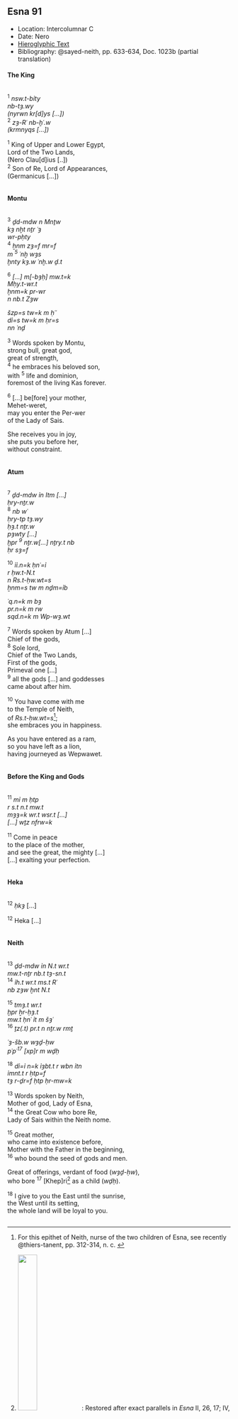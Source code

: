 ## Esna 91 {-}  
  
- Location: Intercolumnar C  
- Date: Nero  
- [Hieroglyphic Text](https://www.ifao.egnet.net/uploads/publications/enligne/Temples-Esna002.pdf#page=255){target="_blank"}  
- Bibliography: @sayed-neith, pp. 633-634, Doc. 1023b (partial translation)  
  
<style>  
  .col2 {  
    columns: 2 300px;         /* number of columns and width in pixels*/  
    -webkit-columns: 2 300px; /* chrome, safari */  
    -moz-columns: 2 300px;    /* firefox */  
    -webkit-column-break-inside: avoid;  
    -page-break-inside: avoid;  
    -break-inside: avoid;  
  }  
  
</style>  
  
  
#### The King {-}  
  
<div class="col2">  
  
^1^ *nsw.t-bỉty  *  
*nb-tȝ.wy  *  
*(nyrwn kr[d]ys [...]) *  
^2^ *zȝ-Rʿ nb-ḫʿ.w  *  
*(krmnyqs [...]) *  
  
^1^ King of Upper and Lower Egypt,  
Lord of the Two Lands,  
(Nero Clau[d]ius [..])  
^2^ Son of Re, Lord of Appearances,  
(Germanicus [...])  
</div>  
  
#### Montu {-}  
  
<div class="col2">  
  
^3^ *ḏd-mdw n Mnṯw  *  
*kȝ nḫt nṯr ʿȝ*  
*wr-pḥty  *  
^4^ *ẖnm zȝ=f mr=f  *  
  *m ^5^ ʿnḫ wȝs  *  
    *ḫnty kȝ.w ʿnḫ.w ḏ.t  *  
    
^6^ *[...] m[-bȝḥ] mw.t=k  *  
  *Mḥy.t-wr.t  *  
*ẖnm=k pr-wr   *  
  *n nb.t Zȝw  *  
  
*šzp=s tw=k m ḥʿʿ  *  
*dỉ=s tw=k m ḥr=s  *  
  *nn ʿnḏ  *  
  
^3^ Words spoken by Montu,  
strong bull, great god,  
great of strength,  
^4^ he embraces his beloved son,  
  with ^5^ life and dominion,  
     foremost of the living Kas forever.  
  
^6^ [...] be[fore] your mother,  
   Mehet-weret,  
may you enter the Per-wer  
   of the Lady of Sais.  
  
She receives you in joy,  
she puts you before her,  
   without constraint.  
  
</div>  
  
#### Atum {-}  
  
<div class="col2">  
  
^7^ *ḏd-mdw ỉn Itm [...]  *  
*ḥry-nṯr.w  *  
^8^ *nb wʿ  *  
*ḥry-tp tȝ.wy  *  
*ḥȝ.t nṯr.w  *  
*pȝwty [...]  *  
*ḫpr ^9^ nṯr.w[...] nṯry.t nb  *  
  *ḥr sȝ=f  *  
      
^10^ *ỉỉ.n=k ḥnʿ=ỉ   *  
  *r ḥw.t-N.t  *  
    *n Rs.t-ḥw.wt=s  *  
*ẖnm=s tw m nḏm=ỉb  *  
  
*ʿq.n=k m bȝ  *  
*pr.n=k m rw  *  
  *sqd.n=k m Wp-wȝ.wt  *  
  
^7^ Words spoken by Atum [...]  
Chief of the gods,  
^8^ Sole lord,  
Chief of the Two Lands,  
First of the gods,  
Primeval one [...]  
^9^ all the gods [...] and goddesses  
   came about after him.  
     
^10^ You have come with me   
   to the Temple of Neith,  
     of *Rs.t-ḥw.wt=s*[^fn-91-1];  
she embraces you in happiness.  
  
As you have entered as a ram,  
so you have left as a lion,  
   having journeyed as Wepwawet.  
  
</div>  
  
#### Before the King and Gods {-}  
  
<div class="col2">  
  
^11^ *mỉ m ḥtp*   
  *r s.t n.t mw.t  *  
*mȝȝ=k wr.t wsr.t [...]  *  
*[...] wṯz nfrw=k  *  
  
^11^ Come in peace  
  to the place of the mother,  
and see the great, the mighty [...]  
[...] exalting your perfection.  
</div>  
  
#### Heka {-}  
<div class="col2">  
  
^12^ *ḥkȝ  * [...]  
  
^12^ Heka [...]  
  
</div>  
  
#### Neith {-}  
<div class="col2">  
  
^13^ *ḏd-mdw ỉn N.t wr.t  *  
*mw.t-nṯr nb.t tȝ-sn.t  *  
^14^ *ỉh.t wr.t ms.t Rʿ  *  
*nb zȝw ḫnt N.t  *  
  
^15^ *tmȝ.t wr.t  *  
  *ḫpr ẖr-ḥȝ.t  *  
*mw.t ḥnʿ ỉt m šȝʿ  *  
^16^ *ṯz(.t) pr.t n nṯr.w rmṯ  *  
   
*ʿȝ-šb.w wȝḏ-ḥw  *  
  *pʿpʿ^17^ [xp]r m wḏḥ  *  
      
^18^ *dỉ=ỉ n=k ỉȝbt.t r wbn ỉtn  *  
  *ỉmnt.t r ḥtp=f  *  
  *tȝ r-ḏr=f ḥtp ḥr-mw=k  *  
   
^13^ Words spoken by Neith,  
Mother of god, Lady of Esna,  
^14^ the Great Cow who bore Re,  
Lady of Sais within the Neith nome.  
  
^15^ Great mother,  
   who came into existence before,  
Mother with the Father in the beginning,  
^16^ who bound the seed of gods and men.  
  
Great of offerings, verdant of food (*wȝḏ-ḥw*),  
   who bore ^17^ [Khep]ri[^fn-91-2] as a child (*wḏḥ*).  
  
^18^ I give to you the East until the sunrise,  
   the West until its setting,  
   the whole land will be loyal to you.  
    
</div>  
  
[^fn-91-1]: For this epithet of Neith, nurse of the two children of Esna, see recently @thiers-tanent, pp. 312-314, n. c.  
[^fn-91-2]: ![](images/91_1.png){width=30%}: Restored after exact parallels in *Esna* II, 26, 17; IV, 424, 2.